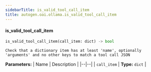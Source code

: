 ```yaml
---
sidebarTitle: is_valid_tool_call_item
title: autogen.oai.ollama.is_valid_tool_call_item
---
```


<code class="doc-symbol doc-symbol-heading doc-symbol-function"></code>
#### is_valid_tool_call_item
<a href="#autogen.oai.ollama..is_valid_tool_call_item" class="headerlink" title="Permanent link"></a>

```python
is_valid_tool_call_item(call_item: dict) -> bool
```

    Check that a dictionary item has at least 'name', optionally 'arguments' and no other keys to match a tool call JSON

<b>Parameters:</b>
| Name | Description |
|--|--|
| `call_item` | **Type:** `dict` |

<br />
